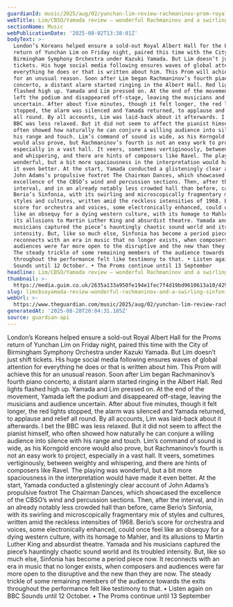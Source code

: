 ```yaml
---
guardianId: music/2025/aug/02/yunchan-lim-review-rachmaninov-prom-royal-albert-hall-london
webTitle: Lim/CBSO/Yamada review – wonderful Rachmaninov and a swirling Sinfonia
sectionName: Music
webPublicationDate: '2025-08-02T13:38:01Z'
bodyText: >-
  London’s Koreans helped ensure a sold-out Royal Albert Hall for the Proms
  return of Yunchan Lim on Friday night, paired this time with the City of
  Birmingham Symphony Orchestra under Kazuki Yamada. But Lim doesn’t just shift
  tickets. His huge social media following ensures waves of global attention for
  everything he does or that is written about him. This Prom will achieve this
  for an unusual reason. Soon after Lim began Rachmaninov’s fourth piano
  concerto, a distant alarm started ringing in the Albert Hall. Red lights
  flashed high up. Yamada and Lim pressed on. At the end of the movement, Yamada
  left the podium and disappeared off-stage, leaving the musicians and audience
  uncertain. After about five minutes, though it felt longer, the red lights
  stopped, the alarm was silenced and Yamada returned, to applause and relief
  all round. By all accounts, Lim was laid-back about it afterwards. I bet the
  BBC was less relaxed. But it did not seem to affect the pianist himself, who
  often showed how naturally he can conjure a willing audience into silence with
  his range and touch. Lim’s command of sound is wide, as his Korngold encore
  would also prove, but Rachmaninov’s fourth is not an easy work to project,
  especially in a vast hall. It veers, sometimes vertiginously, between weighty
  and whispering, and there are hints of composers like Ravel. The playing was
  wonderful, but a bit more spaciousness in the interpretation would have made
  it even better. At the start, Yamada conducted a glisteningly clear account of
  John Adams’s propulsive foxtrot The Chairman Dances, which showcased the
  excellence of the CBSO’s wind and percussion sections. Then, after the
  interval, and in an already notably less crowded hall than before, came
  Berio’s Sinfonia, with its swirling and microscopically fragmentary mix of
  styles and cultures, written amid the reckless intensities of 1968. Berio’s
  score for orchestra and voices, some electronically enhanced, could once feel
  like an obsequy for a dying western culture, with its homage to Mahler, and
  its allusions to Martin Luther King and absurdist theatre. Yamada and his
  musicians captured the piece’s hauntingly chaotic sound world and its troubled
  intensity. But, like so much else, Sinfonia has become a period piece now. It
  reconnects with an era in music that no longer exists, when composers and
  audiences were far more open to the disruptive and the new than they are now.
  The steady trickle of some remaining members of the audience towards the exits
  throughout the performance felt like testimony to that. • Listen again on BBC
  Sounds until 12 October. • The Proms continue until 13 September
headline: Lim/CBSO/Yamada review – wonderful Rachmaninov and a swirling Sinfonia
thumbnail: >-
  https://media.guim.co.uk/2635a133a950fe194e1fec7f4d19bd9610613a10/429_610_3401_2721/500.jpg
slug: limcbsoyamada-review-wonderful-rachmaninov-and-a-swirling-sinfonia
webUrl: >-
  https://www.theguardian.com/music/2025/aug/02/yunchan-lim-review-rachmaninov-prom-royal-albert-hall-london
generatedAt: '2025-08-28T20:04:31.185Z'
source: guardian-api
---
```

London’s Koreans helped ensure a sold-out Royal Albert Hall for the Proms return of Yunchan Lim on Friday night, paired this time with the City of Birmingham Symphony Orchestra under Kazuki Yamada. But Lim doesn’t just shift tickets. His huge social media following ensures waves of global attention for everything he does or that is written about him. This Prom will achieve this for an unusual reason. Soon after Lim began Rachmaninov’s fourth piano concerto, a distant alarm started ringing in the Albert Hall. Red lights flashed high up. Yamada and Lim pressed on. At the end of the movement, Yamada left the podium and disappeared off-stage, leaving the musicians and audience uncertain. After about five minutes, though it felt longer, the red lights stopped, the alarm was silenced and Yamada returned, to applause and relief all round. By all accounts, Lim was laid-back about it afterwards. I bet the BBC was less relaxed. But it did not seem to affect the pianist himself, who often showed how naturally he can conjure a willing audience into silence with his range and touch. Lim’s command of sound is wide, as his Korngold encore would also prove, but Rachmaninov’s fourth is not an easy work to project, especially in a vast hall. It veers, sometimes vertiginously, between weighty and whispering, and there are hints of composers like Ravel. The playing was wonderful, but a bit more spaciousness in the interpretation would have made it even better. At the start, Yamada conducted a glisteningly clear account of John Adams’s propulsive foxtrot The Chairman Dances, which showcased the excellence of the CBSO’s wind and percussion sections. Then, after the interval, and in an already notably less crowded hall than before, came Berio’s Sinfonia, with its swirling and microscopically fragmentary mix of styles and cultures, written amid the reckless intensities of 1968. Berio’s score for orchestra and voices, some electronically enhanced, could once feel like an obsequy for a dying western culture, with its homage to Mahler, and its allusions to Martin Luther King and absurdist theatre. Yamada and his musicians captured the piece’s hauntingly chaotic sound world and its troubled intensity. But, like so much else, Sinfonia has become a period piece now. It reconnects with an era in music that no longer exists, when composers and audiences were far more open to the disruptive and the new than they are now. The steady trickle of some remaining members of the audience towards the exits throughout the performance felt like testimony to that. • Listen again on BBC Sounds until 12 October. • The Proms continue until 13 September
